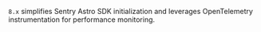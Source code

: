`8.x` simplifies Sentry Astro SDK initialization and leverages OpenTelemetry instrumentation for performance monitoring.
